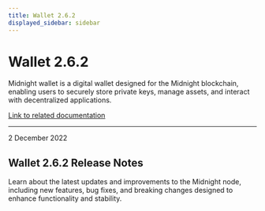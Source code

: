 ```yaml
---
title: Wallet 2.6.2
displayed_sidebar: sidebar
---
```


# Wallet 2.6.2

Midnight wallet is a digital wallet designed for the Midnight blockchain, enabling users to securely store private keys, manage assets, and interact with decentralized applications.

[Link to related documentation](../../learn/introduction/wallets)


---

<div 
  style={{
    marginTop: '0',
    fontSize: '1rem',
    fontWeight: 'normal',
    marginBottom: '0.5rem'
  }}
>
  2 December 2022
</div>

## Wallet 2.6.2 Release Notes

Learn about the latest updates and improvements to the Midnight node, including new features, bug fixes, and breaking changes designed to enhance functionality and stability.
